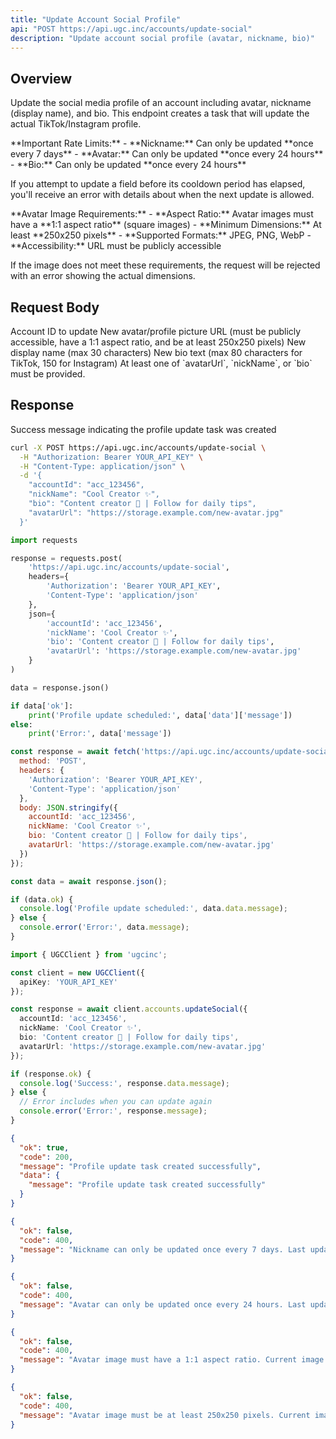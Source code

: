 ```yaml
---
title: "Update Account Social Profile"
api: "POST https://api.ugc.inc/accounts/update-social"
description: "Update account social profile (avatar, nickname, bio)"
---
```


## Overview

Update the social media profile of an account including avatar, nickname (display name), and bio. This endpoint creates a task that will update the actual TikTok/Instagram profile.

<Warning>
  **Important Rate Limits:**
  - **Nickname:** Can only be updated **once every 7 days**
  - **Avatar:** Can only be updated **once every 24 hours**
  - **Bio:** Can only be updated **once every 24 hours**
  
  If you attempt to update a field before its cooldown period has elapsed, you'll receive an error with details about when the next update is allowed.
</Warning>

<Warning>
  **Avatar Image Requirements:**
  - **Aspect Ratio:** Avatar images must have a **1:1 aspect ratio** (square images)
  - **Minimum Dimensions:** At least **250x250 pixels**
  - **Supported Formats:** JPEG, PNG, WebP
  - **Accessibility:** URL must be publicly accessible
  
  If the image does not meet these requirements, the request will be rejected with an error showing the actual dimensions.
</Warning>

## Request Body

<ParamField body="accountId" type="string" required>
  Account ID to update
</ParamField>

<ParamField body="avatarUrl" type="string">
  New avatar/profile picture URL (must be publicly accessible, have a 1:1 aspect ratio, and be at least 250x250 pixels)
</ParamField>

<ParamField body="nickName" type="string">
  New display name (max 30 characters)
</ParamField>

<ParamField body="bio" type="string">
  New bio text (max 80 characters for TikTok, 150 for Instagram)
</ParamField>

<Note>
  At least one of `avatarUrl`, `nickName`, or `bio` must be provided.
</Note>

## Response

<ResponseField name="data" type="object">
  <Expandable title="Response properties">
    <ResponseField name="message" type="string">
      Success message indicating the profile update task was created
    </ResponseField>
  </Expandable>
</ResponseField>

<RequestExample>

```bash cURL
curl -X POST https://api.ugc.inc/accounts/update-social \
  -H "Authorization: Bearer YOUR_API_KEY" \
  -H "Content-Type: application/json" \
  -d '{
    "accountId": "acc_123456",
    "nickName": "Cool Creator ✨",
    "bio": "Content creator 🎥 | Follow for daily tips",
    "avatarUrl": "https://storage.example.com/new-avatar.jpg"
  }'
```

```python Python
import requests

response = requests.post(
    'https://api.ugc.inc/accounts/update-social',
    headers={
        'Authorization': 'Bearer YOUR_API_KEY',
        'Content-Type': 'application/json'
    },
    json={
        'accountId': 'acc_123456',
        'nickName': 'Cool Creator ✨',
        'bio': 'Content creator 🎥 | Follow for daily tips',
        'avatarUrl': 'https://storage.example.com/new-avatar.jpg'
    }
)

data = response.json()

if data['ok']:
    print('Profile update scheduled:', data['data']['message'])
else:
    print('Error:', data['message'])
```

```javascript JavaScript
const response = await fetch('https://api.ugc.inc/accounts/update-social', {
  method: 'POST',
  headers: {
    'Authorization': 'Bearer YOUR_API_KEY',
    'Content-Type': 'application/json'
  },
  body: JSON.stringify({
    accountId: 'acc_123456',
    nickName: 'Cool Creator ✨',
    bio: 'Content creator 🎥 | Follow for daily tips',
    avatarUrl: 'https://storage.example.com/new-avatar.jpg'
  })
});

const data = await response.json();

if (data.ok) {
  console.log('Profile update scheduled:', data.data.message);
} else {
  console.error('Error:', data.message);
}
```

```typescript React
import { UGCClient } from 'ugcinc';

const client = new UGCClient({
  apiKey: 'YOUR_API_KEY'
});

const response = await client.accounts.updateSocial({
  accountId: 'acc_123456',
  nickName: 'Cool Creator ✨',
  bio: 'Content creator 🎥 | Follow for daily tips',
  avatarUrl: 'https://storage.example.com/new-avatar.jpg'
});

if (response.ok) {
  console.log('Success:', response.data.message);
} else {
  // Error includes when you can update again
  console.error('Error:', response.message);
}
```

</RequestExample>

<ResponseExample>

```json Success Response
{
  "ok": true,
  "code": 200,
  "message": "Profile update task created successfully",
  "data": {
    "message": "Profile update task created successfully"
  }
}
```

```json Rate Limit Error (Nickname)
{
  "ok": false,
  "code": 400,
  "message": "Nickname can only be updated once every 7 days. Last update was 3 days ago. You can update again in 4 day(s) on 2024-12-29"
}
```

```json Rate Limit Error (Avatar)
{
  "ok": false,
  "code": 400,
  "message": "Avatar can only be updated once every 24 hours. Last update was 12 hours ago. You can update again in 12 hour(s) on 2024-12-26"
}
```

```json Invalid Aspect Ratio Error
{
  "ok": false,
  "code": 400,
  "message": "Avatar image must have a 1:1 aspect ratio. Current image is 1920x1080 (1.78:1)"
}
```

```json Minimum Dimensions Error
{
  "ok": false,
  "code": 400,
  "message": "Avatar image must be at least 250x250 pixels. Current image is 100x100"
}
```

</ResponseExample>


